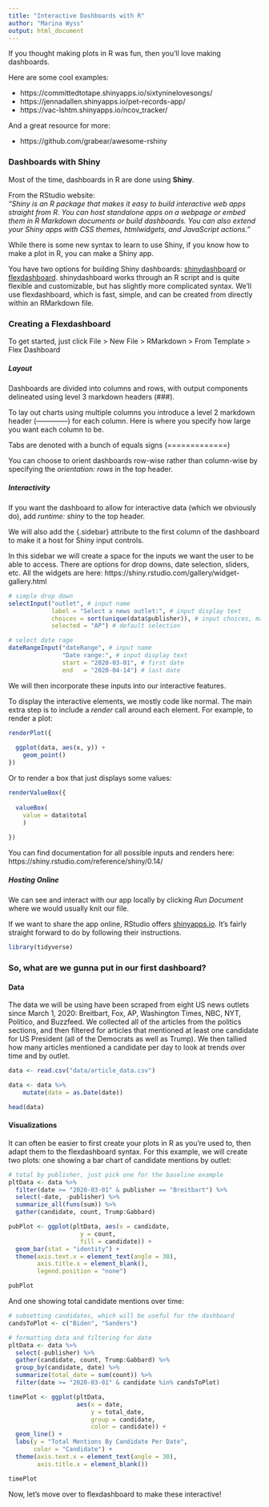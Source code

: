 ```yaml
---
title: "Interactive Dashboards with R"
author: "Marina Wyss"
output: html_document
---
```

If you thought making plots in R was fun, then you'll love making dashboards.

Here are some cool examples: 

- https://committedtotape.shinyapps.io/sixtyninelovesongs/
- https://jennadallen.shinyapps.io/pet-records-app/
- https://vac-lshtm.shinyapps.io/ncov_tracker/

And a great resource for more:

- https://github.com/grabear/awesome-rshiny

### Dashboards with Shiny 

Most of the time, dashboards in R are done using **Shiny**.

From the RStudio website:<br>
*"Shiny is an R package that makes it easy to build interactive web apps straight from R. You can host standalone apps on a webpage or embed them in R Markdown documents or build dashboards. You can also extend your Shiny apps with CSS themes, htmlwidgets, and JavaScript actions."*

While there is some new syntax to learn to use Shiny, if you know how to make a plot in R, you can make a Shiny app. 

You have two options for building Shiny dashboards: [shinydashboard](https://shiny.rstudio.com/) or [flexdashboard](https://rmarkdown.rstudio.com/flexdashboard/). shinydashboard works through an R script and is quite flexible and customizable, but has slightly more complicated syntax. We'll use flexdashboard, which is fast, simple, and can be created from directly within an RMarkdown file.


### Creating a Flexdashboard

To get started, just click File > New File > RMarkdown > From Template > Flex Dashboard


##### Layout
Dashboards are divided into columns and rows, with output components delineated using level 3 markdown headers (###).

To lay out charts using multiple columns you introduce a level 2 markdown header (--------------) for each column. Here is where you specify how large you want each column to be. 

Tabs are denoted with a bunch of equals signs (=============)

You can choose to orient dashboards row-wise rather than column-wise by specifying the *orientation: rows* in the top header.

##### Interactivity

If you want the dashboard to allow for interactive data (which we obviously do), add *runtime: shiny* to the top header.

We will also add the {.sidebar} attribute to the first column of the dashboard to make it a host for Shiny input controls.

In this sidebar we will create a space for the inputs we want the user to be able to access. There are options for drop downs, date selection, sliders, etc. All the widgets are here: https://shiny.rstudio.com/gallery/widget-gallery.html

```r
# simple drop down
selectInput("outlet", # input name
            label = "Select a news outlet:", # input display text
            choices = sort(unique(data$publisher)), # input choices, made them alphabetical
            selected = "AP") # default selection

# select date rage
dateRangeInput("dateRange", # input name
               "Date range:", # input display text
               start = "2020-03-01", # first date
               end   = "2020-04-14") # last date

```

We will then incorporate these inputs into our interactive features.

To display the interactive elements, we mostly code like normal. The main extra step is to include a *render* call around each element. For example, to render a plot:

```r
renderPlot({
  
  ggplot(data, aes(x, y)) +
    geom_point()
})
```

Or to render a box that just displays some values:

```r
renderValueBox({
  
  valueBox(
    value = data$total
    )
  
})
```

You can find documentation for all possible inputs and renders here: https://shiny.rstudio.com/reference/shiny/0.14/


##### Hosting Online

We can see and interact with our app locally by clicking *Run Document* where we would usually knit our file. 

If we want to share the app online, RStudio offers [shinyapps.io](https://www.shinyapps.io/). It's fairly straight forward to do by following their instructions.


```r
library(tidyverse)
```

### So, what are we gunna put in our first dashboard?

#### Data

The data we will be using have been scraped from eight US news outlets since March 1, 2020: Breitbart, Fox, AP, Washington Times, NBC, NYT, Politico, and Buzzfeed. We collected all of the articles from the politics sections, and then filtered for articles that mentioned at least one candidate for US President (all of the Democrats as well as Trump). We then tallied how many articles mentioned a candidate per day to look at trends over time and by outlet. 

```r
data <- read.csv("data/article_data.csv")

data <- data %>% 
    mutate(date = as.Date(date)) 

head(data)
```

#### Visualizations

It can often be easier to first create your plots in R as you're used to, then adapt them to the flexdashboard syntax. For this example, we will create two plots: one showing a bar chart of candidate mentions by outlet:

```r
# total by publisher, just pick one for the baseline example
pltData <- data %>% 
  filter(date >= "2020-03-01" & publisher == "Breitbart") %>% 
  select(-date, -publisher) %>% 
  summarize_all(funs(sum)) %>% 
  gather(candidate, count, Trump:Gabbard)

pubPlot <- ggplot(pltData, aes(x = candidate,
                    y = count, 
                    fill = candidate)) +
  geom_bar(stat = "identity") +
  theme(axis.text.x = element_text(angle = 30),
        axis.title.x = element_blank(),
        legend.position = "none") 

pubPlot
```

And one showing total candidate mentions over time: 

```r
# subsetting candidates, which will be useful for the dashboard
candsToPlot <- c("Biden", "Sanders")

# formatting data and filtering for date
pltData <- data %>% 
  select(-publisher) %>% 
  gather(candidate, count, Trump:Gabbard) %>% 
  group_by(candidate, date) %>% 
  summarize(total_date = sum(count)) %>% 
  filter(date >= "2020-03-01" & candidate %in% candsToPlot)

timePlot <- ggplot(pltData,
                   aes(x = date,
                       y = total_date,
                       group = candidate,
                       color = candidate)) +
  geom_line() +
  labs(y = "Total Mentions By Candidate Per Date",
       color = "Candidate") +
  theme(axis.text.x = element_text(angle = 30),
        axis.title.x = element_blank())

timePlot
```

Now, let's move over to flexdashboard to make these interactive!